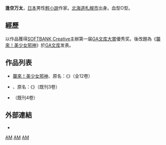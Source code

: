 {{noteTA
|1=zh-cn:潜行吧！奈亚子;zh-tw:襲來！美少女邪神;
}}
{{Infobox writer
| name          = 逢空萬太
| native_name   = {{lang|ja|逢空 万太}}
| kana          = {{lang|ja|あいそら まんた}}
| romaji        = Aisora Manta
| caption       = 
| pseudonym     = 
| birth_name    = 
| birth_date    = {{Birth date and age|1981|8|3}}
| birth_place   = [[北海道|北海道]][[札幌市|札幌市]]
| death_date    = 
| death_place   = 
| occupation    = [[輕小說|輕小說]]作家
| language      = [[日語|日語]]
| nationality   = {{JPN}}
| period        = 2009年4月15日 -
| genre         = [[輕小說|輕小說]]
| subject       = 
| movement      = 
| notable_works = [[潜行吧！奈亚子|潜行吧！奈亚子]]
| spouse        = 
| partner       = 
| children      = 
| relatives     = 
| influences    = 
| influenced    = 
| awards        = 第一届[[GA文库大赛|GA文库大赛]]優秀奖
| signature     = 
| website       = [http://twitter.com/aisoramanta/ 逢空萬太twitter]
}}
'''逢空万太'''{{BD|1981年|8月3日}}，[[日本|日本]]男性[[輕小說|輕小說]]作家。[[北海道|北海道]][[札幌市|札幌市]]出身。血型O型。

== 經歷 ==
以作品{{nihongo|《候汝入夢》|夢見るままに待ちいたり}}獲得[[SOFTBANK_Creative|SOFTBANK Creative]]主辦第一届[[GA文库大賞|GA文库大賞]]優秀奖。後改題為《[[襲來！美少女邪神|襲來！美少女邪神]]》於[[GA文库|GA文库]]发表。

== 作品列表 ==
* [[襲來！美少女邪神|襲來！美少女邪神]]、原名：《{{lang|ja|這いよれ! ニャル子さん}}》（全12卷）
* {{tsl|ja|深山さんちのベルテイン|深山家的蓓兒汀}}、原名：《{{lang|ja|深山さんちのベルテイン}}》（既刊3卷）
* {{tsl|ja|ヴァルキリーワークス|}}（既刊4卷）

== 外部連結 ==
* {{twitter|aisoramanta}}

{{DEFAULTSORT:Aisora, Manta}}
[[Category:日本小說家|AM]]
[[Category:日本輕小說作家|AM]]
[[Category:北海道出身人物|AM]]